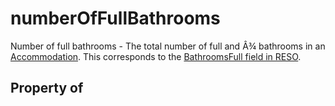# numberOfFullBathrooms

Number of full bathrooms - The total number of full and Â¾ bathrooms in an <a class="localLink" href="/Accommodation">Accommodation</a>. This corresponds to the <a href="https://ddwiki.reso.org/display/DDW17/BathroomsFull+Field">BathroomsFull field in RESO</a>.

## Property of



